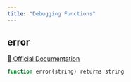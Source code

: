 ```yaml
---
title: "Debugging Functions"
---
```


## error
[🔗 Official Documentation](#https://cloud.google.com/bigquery/docs/reference/standard-sql/debugging_functions#error)

```sql
function error(string) returns string
```



